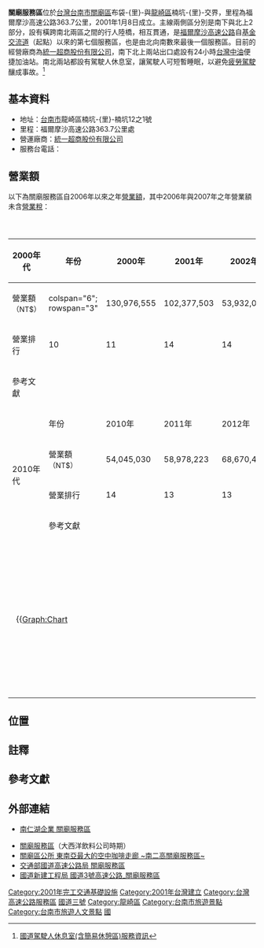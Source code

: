 {{Infobox TwRoadSA
|name=關廟服務區
|name_en=Guanmiao Service Area
|image=關廟服務區.jpg
|road=3
|type=
|local=363.7
|date=2001年1月8日
|address=[[台南市|台南市]][[龍崎區|龍崎區]]楠坑-{里}-6鄰楠坑12之1號
|coord={{coord|22|55|44.8|N|120|21|09.1|E|scale:1000_region:TW-HSQ|display=it}}
|area=
|lot=
|market=[[統一超商股份有限公司|統一超商股份有限公司]]
|marketexp=2022年5月1日－2031年4月30日
|marketnum=
|gas=[[台灣中油|台灣中油]]
|repair=
}}
'''關廟服務區'''位於[[台灣|台灣]][[台南市|台南市]][[關廟區|關廟區]]布袋-{里}-與[[龍崎區|龍崎區]]楠坑-{里}-交界，里程為福爾摩沙高速公路363.7公里，2001年1月8日成立。主線兩側區分別是南下與北上2部分，設有橫跨南北兩區之間的行人陸橋，相互貫通，是[[福爾摩沙高速公路|福爾摩沙高速公路]]自[[基金交流道|基金交流道]]（起點）以來的第七個服務區，也是由北向南數來最後一個服務區。目前的經營廠商為[[統一超商股份有限公司|統一超商股份有限公司]]，南下北上兩站出口處設有24小時[[台灣中油|台灣中油]]便捷加油站。南北兩站都設有駕駛人休息室，讓駕駛人可短暫睡眠，以避免[[疲勞駕駛|疲勞駕駛]]釀成事故。<ref>[http://www.freeway.gov.tw/Publish.aspx?cnid=2293&p=6656 國道駕駛人休息室(含簡易休憩區)服務資訊]</ref>

==基本資料== 
*地址：[[台南市|台南市]]龍崎區楠坑-{里}-楠坑12之1號
*里程：福爾摩沙高速公路363.7公里處
*營運廠商：[[統一超商股份有限公司|統一超商股份有限公司]]
*服務台電話：{{tel|886|06|5551535}}


==營業額==
以下為關廟服務區自2006年以來之年[[營業額|營業額]]，其中2006年與2007年之年營業額未含[[營業稅|營業稅]]：
{| class="wikitable" style="text-align:center; font-size:10pt; white-space:nowrap;"
|+<big>關廟服務區年營業額</big>
! rowspan="4"|2000年代
! 年份
| 2000年 || 2001年 || 2002年 || 2003年 || 2004年 || 2005年 || 2006年 || 2007年 || 2008年 || 2009年
|-
! 營業額<br><span style="font-size:90%">（NT$）</span>
| colspan="6"; rowspan="3" {{n/a}}
| 130,976,555{{Efn|name=no|未含營業稅。}}
| 102,377,503{{Efn|name=no}}
| 53,932,072
| 54,610,229
|-
! 營業排行
| 10 || 11 || 14 || 14
|- 
! 參考文獻
| colspan="2"|{{R|freeway20062012}}
| colspan="2"|{{R|freeway20082012}}
|- style="border-top:2px solid"
! rowspan="4"|2010年代
! 年份
| 2010年 || 2011年 || 2012年 || 2013年 || 2014年 || 2015年 || 2016年 || 2017年 || 2018年 || rowspan="4"|
|-
! 營業額<br><span style="font-size:90%">（NT$）</span>
| 54,045,030
| 58,978,223
| 68,670,470
| 71,870,776
| 71,496,413
| 90,110,257
| 102,397,541
| 102,554,067
| 90,292,991
|-
! 營業排行
| 14 || 13 || 13 || 13 || 13 || 13 || 12 || 12 || 13
|- 
! 參考文獻
| colspan="6"|{{R|freeway20102015}}
| colspan="3"|{{R|turnover}}
|-
| colspan="6" style="text-align:left; padding:1em;"|
{{Graph:Chart
 | width = 400
 | height = 150
 | xAxisTitle = 年份
 | yAxisTitle = 年營業額（NT$）
 | type = rect
 | x = 2006, 2007, 2008, 2009, 2010, 2011, 2012, 2013, 2014, 2015, 2016, 2017, 2018
 | y1 = 130976555, 102377503, 53932072, 54610229, 54045030, 58978223, 68670470, 71870776, 71496413, 90110257, 102397541, 102554067, 90292991
 | xAxisAngle = -45
 | yAxisMin = 0
 | yAxisMax = 
 | yAxisFormat = 
 | colors = #89CFF0
}}
{{Legend|#89CFF0|關廟服務區年營業額}}
|colspan="6" style="text-align:left; padding:1em;"|
{{Graph:Chart
 | width = 400
 | height = 150
 | xAxisTitle = 年份
 | yAxisTitle = 所占百分比（%）
 | type = line
 | x = 2006, 2007, 2008, 2009, 2010, 2011, 2012, 2013, 2014, 2015, 2016, 2017, 2018
 | y1 = 4.3261, 3.6491, 1.9316, 1.9665, 1.9380, 2.0100, 2.1322, 2.2199, 2.0780, 2.3387, 2.4576, 2.4698, 2.2308
 | yAxisMin = 0
 | yAxisMax = 8
 | yAxisFormat = 
 | showSymbols = yes
 | colors = #FF9999
}}
{{Legend|#FF9999|關廟服務區年營業額佔全區年總營業額之百分比}}
|}

==位置==
{{Start expwy box|[[中華民國國道|中華民國國道]]}}
{{s-expwy IC|[[關廟交流道|關廟交流道]]|往 [[新化系統交流道|新化系統]]、[[善化交流道|善化]]}}
{{s-line|[[File:TWHW3.svg|20px]][[福爾摩沙高速公路|國道3號]]|363.7k|#007d18}}
{{s-expwy IC|[[田寮交流道|田寮交流道]]|往 [[燕巢系統交流道|燕巢系統]]、[[九如交流道|九如]]}}
{{illus}}
{{Fwu|st|[[新化區|新化區]]}}
{{Fwi|Full|357|關廟}}
{{Fwh|st}}
{{Fwm|TWHW3}}
{{Fwh|st}}
{{Fwi3|ser|關廟}}
{{Fwh|st}}
{{Fwm|TWHW3}}
{{Fwh|st}}
{{Fwi|Full|369|田寮}}
{{Fwd|st|[[燕巢區|燕巢區]]}}
{{Fwed}}

==註釋==
{{Notelist}}

== 參考文獻 ==
{{Reflist
|refs=
<ref name="freeway20062012">{{Cite web|url=https://www.freeway.gov.tw/UserFiles/101高速公路服務區營業收入(2).doc|title=高速公路服務區營業收入（2006年至2012年，未含營業稅）|publisher=交通部高速公路局|accessdate=2019-05-18|format=DOC}}</ref>
<ref name="freeway20082012">{{Cite web|url=https://www.freeway.gov.tw/Upload/201312/10211%E9%AB%98%E9%80%9F%E5%85%AC%E8%B7%AF%E5%B1%80%E6%9C%8D%E5%8B%99%E5%8D%80%E7%87%9F%E6%A5%AD%E6%94%B6%E5%85%A5(%E5%B1%80%E7%B6%B2)).pdf|title=交通部臺灣區國道高速公路局各服務區年度營業額（2008年至2012年）|publisher=交通部高速公路局|accessdate=2019-05-18}}</ref>
<ref name="freeway20102015">{{Cite web|url=https://www.freeway.gov.tw/Upload/201604/10503%E9%AB%98%E9%80%9F%E5%85%AC%E8%B7%AF%E5%B1%80%E6%9C%8D%E5%8B%99%E5%8D%80%E7%87%9F%E6%A5%AD%E6%94%B6%E5%85%A5.pdf|title=交通部臺灣區國道高速公路局各服務區年度營業額（2010年至2015年）|publisher=交通部高速公路局|accessdate=2019-05-18}}</ref>
}}

==外部連結==
{{Commons category|Guanmiao Service Area}}
*[http://freeway.nanrenhu.com.tw/freeway/Kuanmao.html 南仁湖企業 關廟服務區]

*[https://web.archive.org/web/20150811045929/http://www.applesidra.com.tw/products_menu6.html 關廟服務區]（大西洋飲料公司時期）
*[https://web.archive.org/web/20080218051144/http://web2.tainan.gov.tw/guanmiao/CP/11160/spot_1.aspx 關廟區公所 東南亞最大的空中咖啡走廊 ~南二高關廟服務區~]
*[https://web.archive.org/web/20160304113901/http://www.freeway.gov.tw/Southern//Publish.aspx?cnid=574&p=53&Level=2 交通部國道高速公路局 關廟服務區]
*[http://egip.taneeb.gov.tw/content.asp?CuItem=11959 國道新建工程局 國道3號高速公路_關廟服務區]{{Dead link|date=2018年7月 |bot=InternetArchiveBot |fix-attempted=yes }}

{{中華民國國道3號}}
{{台灣高速公路服務區}}
{{Portal bar|亞洲|臺灣|台南|公路}}

{{DEFAULTSORT:Guanmiao Service Area}}
[[Category:2001年完工交通基礎設施|Category:2001年完工交通基礎設施]]
[[Category:2001年台灣建立|Category:2001年台灣建立]]
[[Category:台灣高速公路服務區|Category:台灣高速公路服務區]]
[[Category:國道三號_(中華民國)|國道三號]]
[[Category:龍崎區|Category:龍崎區]]
[[Category:台南市旅遊景點|Category:台南市旅遊景點]]
[[Category:台南市旅遊人文景點|Category:台南市旅遊人文景點]]
[[Category:台南市道路|國]]